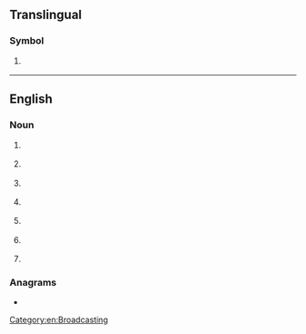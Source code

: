 {{also|fm|Fm|.fm|f.m.|F&M}}
==Translingual==

===Symbol===
{{mul-symbol}}

# {{ISO 3166|1|2|Federated States of Micronesia|from=1986}}
#: {{syn|mul|FSM|qq1={{w|ISO 3166-1 alpha-3|alpha-3}}}}

----

==English==

===Noun===
{{en-noun|~}}

# {{lb|en|uncountable}} {{initialism of|en|frequency modulation}}
# {{lb|en|countable|military}} {{init of|en|field marshal}}
# {{lb|en|countable}} {{init of|en|finance minister}}
# {{lb|en|countable}} {{init of|en|foreign minister}}
# {{lb|en|countable}} {{init of|en|field manual}}
# {{lb|en|countable|aviation}} {{init of|en|fan marker}}
# {{lb|en|countable|chess}} {{init of|en|{{w|FIDE Master}}}}

===Anagrams===
* {{anagrams|en|a=fm|M-F|MF|mf}}

[[Category:en:Broadcasting]]